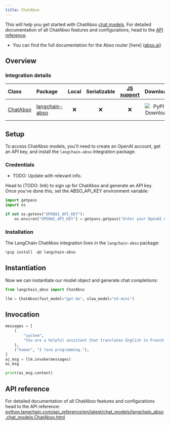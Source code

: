 ```yaml
---
title: ChatAbso
---
```


This will help you get started with ChatAbso [chat models](https://python.langchain.com/docs/concepts/chat_models/). For detailed documentation of all ChatAbso features and configurations, head to the [API reference](https://python.langchain.com/api_reference/en/latest/chat_models/langchain_abso.chat_models.ChatAbso.html).

- You can find the full documentation for the Abso router [here] ([abso.ai](https://abso.ai))

## Overview

### Integration details

| Class | Package | Local | Serializable | [JS support](https://js.langchain.com/docs/integrations/chat/abso) | Downloads | Version |
| :--- | :--- | :---: | :---: |  :---: | :---: | :---: |
| [ChatAbso](https://python.langchain.com/api_reference/en/latest/chat_models/langchain_abso.chat_models.ChatAbso.html) | [langchain-abso](https://python.langchain.com/api_reference/en/latest/abso_api_reference.html) | ❌ | ❌ | ❌ | ![PyPI - Downloads](https://img.shields.io/pypi/dm/langchain-abso?style=flat-square&label=%20) | ![PyPI - Version](https://img.shields.io/pypi/v/langchain-abso?style=flat-square&label=%20) |

## Setup

To access ChatAbso models, you'll need to create an OpenAI account, get an API key, and install the `langchain-abso` integration package.

### Credentials

- TODO: Update with relevant info.

Head to (TODO: link) to sign up for ChatAbso and generate an API key. Once you've done this, set the ABSO_API_KEY environment variable:

```python
import getpass
import os

if not os.getenv("OPENAI_API_KEY"):
    os.environ["OPENAI_API_KEY"] = getpass.getpass("Enter your OpenAI API key: ")
```

### Installation

The LangChain ChatAbso integration lives in the `langchain-abso` package:

```python
%pip install -qU langchain-abso
```

## Instantiation

Now we can instantiate our model object and generate chat completions:

```python
from langchain_abso import ChatAbso

llm = ChatAbso(fast_model="gpt-4o", slow_model="o3-mini")
```

## Invocation

```python
messages = [
    (
        "system",
        "You are a helpful assistant that translates English to French. Translate the user sentence.",
    ),
    ("human", "I love programming."),
]
ai_msg = llm.invoke(messages)
ai_msg
```

```python
print(ai_msg.content)
```

## API reference

For detailed documentation of all ChatAbso features and configurations head to the API reference: [python.langchain.com/api_reference/en/latest/chat_models/langchain_abso.chat_models.ChatAbso.html](https://python.langchain.com/api_reference/en/latest/chat_models/langchain_abso.chat_models.ChatAbso.html)
